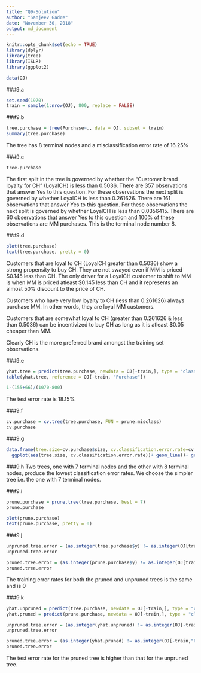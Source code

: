 ```yaml
---
title: "Q9-Solution"
author: "Sanjeev Gadre"
date: "November 30, 2018"
output: md_document
---
```


```r
knitr::opts_chunk$set(echo = TRUE)
library(dplyr)
library(tree)
library(ISLR)
library(ggplot2)

data(OJ)
```

###9.a
```r
set.seed(1970)
train = sample(1:nrow(OJ), 800, replace = FALSE)
```

###9.b
```r
tree.purchase = tree(Purchase~., data = OJ, subset = train)
summary(tree.purchase)
```

The tree has 8 terminal nodes and a misclassification error rate of 16.25%

###9.c
```r
tree.purchase
```

The first split in the tree is governed by whether the "Customer brand loyalty for CH" (LoyalCH) is less than 0.5036. There are 357 observations that answer Yes to this question. For these observations the next split is governed by whether LoyalCH is less than 0.261626. There are 161 observations that answer Yes to this question. For these observations the next split is governed by whether LoyalCH is less than 0.0356415. There are 60 observations that answer Yes to this question and 100% of these observations are MM purchases. This is the terminal node number 8.

###9.d
```r
plot(tree.purchase)
text(tree.purchase, pretty = 0)
```

Customers that are loyal to CH (LoyalCH greater than 0.5036) show a strong propensity to buy CH. They are not swayed even if MM is priced \$0.145 less than CH. The only driver for a LoyalCH customer to shift to MM is when MM is priced atleast \$0.145 less than CH and it represents an almost 50% discount to the price of CH.

Customers who have very low loyalty to CH (less than 0.261626) always purchase MM. In other words, they are loyal MM customers. 

Customers that are somewhat loyal to CH (greater than 0.261626 & less than 0.5036) can be incentivized to buy CH as long as it is atleast \$0.05 cheaper than MM.

Clearly CH is the more preferred brand amongst the training set observations.

###9.e
```r
yhat.tree = predict(tree.purchase, newdata = OJ[-train,], type = "class")
table(yhat.tree, reference = OJ[-train, "Purchase"])

1-(155+66)/(1070-800)
```

The test error rate is 18.15%

###9.f
```r
cv.purchase = cv.tree(tree.purchase, FUN = prune.misclass)
cv.purchase
```

###9.g
```r
data.frame(tree.size=cv.purchase$size, cv.classification.error.rate=cv.purchase$dev/length(train)) %>%
  ggplot(aes(tree.size, cv.classification.error.rate))+ geom_line()+ geom_point()
```

###9.h
Two trees, one with 7 terminal nodes and the other with 8 terminal nodes, produce the lowest classification error rates. We choose the simpler tree i.e. the one with 7 terminal nodes.

###9.i
```r
prune.purchase = prune.tree(tree.purchase, best = 7)
prune.purchase

plot(prune.purchase)
text(prune.purchase, pretty = 0)
```

###9.j
```r
unpruned.tree.error = (as.integer(tree.purchase$y) != as.integer(OJ[train,"Purchase"])) %>% mean()
unpruned.tree.error

pruned.tree.error = (as.integer(prune.purchase$y) != as.integer(OJ[train,"Purchase"])) %>% mean()
pruned.tree.error
```

The training error rates for both the pruned and unpruned trees is the same and is 0

###9.k
```r
yhat.unpruned = predict(tree.purchase, newdata = OJ[-train,], type = "class")
yhat.pruned = predict(prune.purchase, newdata = OJ[-train,], type = "class")

unpruned.tree.error = (as.integer(yhat.unpruned) != as.integer(OJ[-train,"Purchase"])) %>% mean()
unpruned.tree.error

pruned.tree.error = (as.integer(yhat.pruned) != as.integer(OJ[-train,"Purchase"])) %>% mean()
pruned.tree.error
```

The test error rate for the pruned tree is higher than that for the unpruned tree.